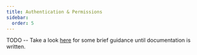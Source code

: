 ```yaml
---
title: Authentication & Permissions
sidebar:
  order: 5
---
```


TODO -- Take a look [here](https://github.com/lrstanley/entrest/issues/57#issuecomment-2495628220) for
some brief guidance until documentation is written.
